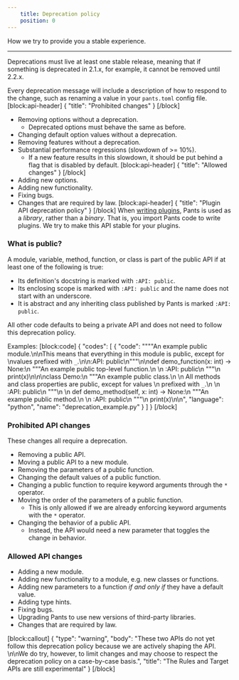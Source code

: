 ```yaml
---
    title: Deprecation policy
    position: 0
---
```


How we try to provide you a stable experience.

---

Deprecations must live at least one stable release, meaning that if something is deprecated in 2.1.x, for example, it cannot be removed until 2.2.x.

Every deprecation message will include a description of how to respond to the change, such as renaming a value in your `pants.toml` config file.
[block:api-header]
{
  "title": "Prohibited changes"
}
[/block]
* Removing options without a deprecation.
   * Deprecated options must behave the same as before.
* Changing default option values without a deprecation.
* Removing features without a deprecation.
* Substantial performance regressions (slowdown of >= 10%).
    * If a new feature results in this slowdown, it should be put behind a flag that is disabled by default.
[block:api-header]
{
  "title": "Allowed changes"
}
[/block]
* Adding new options.
* Adding new functionality.
* Fixing bugs.
* Changes that are required by law.
[block:api-header]
{
  "title": "Plugin API deprecation policy"
}
[/block]
When [writing plugins](doc:plugins-overview), Pants is used as a _library_, rather than a _binary_. That is, you import Pants code to write plugins. We try to make this API stable for your plugins.

### What is public?

A module, variable, method, function, or class is part of the public API if at least one of the following is true:

* Its definition's docstring is marked with `:API: public`.
* Its enclosing scope is marked with `:API: public` and the name does not start with an underscore.
* It is abstract and any inheriting class published by Pants is marked `:API: public`.

All other code defaults to being a private API and does not need to follow this deprecation policy.

Examples:
[block:code]
{
  "codes": [
    {
      "code": "\"\"\"An example public module.\n\nThis means that everything in this module is public, except for \nvalues prefixed with `_`.\n\n:API: public\n\"\"\"\n\ndef demo_function(x: int) -> None:\n    \"\"\"An example public top-level function.\n  \n    :API: public\n    \"\"\"\n    print(x)\n\n\nclass Demo:\n    \"\"\"An example public class.\n    \n    All methods and class properties are public, except for values \n    prefixed with `_`.\n    \n    :API: public\n    \"\"\"\n    \n    def demo_method(self, x: int) -> None:\n        \"\"\"An example public method.\n        \n        :API: public\n        \"\"\"\n        print(x)\n\n",
      "language": "python",
      "name": "deprecation_example.py"
    }
  ]
}
[/block]
### Prohibited API changes
These changes all require a deprecation.

* Removing a public API.
* Moving a public API to a new module.
* Removing the parameters of a public function.
* Changing the default values of a public function.
* Changing a public function to require keyword arguments through the `*` operator.
* Moving the order of the parameters of a public function.
    * This is only allowed if we are already enforcing keyword arguments with the `*` operator.
* Changing the behavior of a public API.
    * Instead, the API would need a new parameter that toggles the change in behavior.

### Allowed API changes

* Adding a new module.
* Adding new functionality to a module, e.g. new classes or functions.
* Adding new parameters to a function _if and only if_ they have a default value.
* Adding type hints.
* Fixing bugs.
* Upgrading Pants to use new versions of third-party libraries.
* Changes that are required by law.

[block:callout]
{
  "type": "warning",
  "body": "These two APIs do not yet follow this deprecation policy because we are actively shaping the API. \n\nWe do try, however, to limit changes and may choose to respect the deprecation policy on a case-by-case basis.",
  "title": "The Rules and Target APIs are still experimental"
}
[/block]
